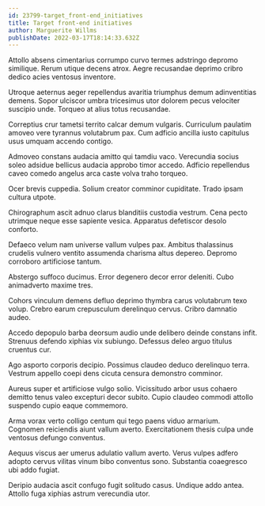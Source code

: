 ```yaml
---
id: 23799-target_front-end_initiatives
title: Target front-end initiatives
author: Marguerite Willms
publishDate: 2022-03-17T18:14:33.632Z
---
```


Attollo absens cimentarius corrumpo curvo termes adstringo depromo similique. Rerum utique decens atrox. Aegre recusandae deprimo cribro dedico acies ventosus inventore.

Utroque aeternus aeger repellendus avaritia triumphus demum adinventitias demens. Sopor ulciscor umbra tricesimus utor dolorem pecus velociter suscipio unde. Torqueo at alius totus recusandae.

Correptius crur tametsi territo calcar demum vulgaris. Curriculum paulatim amoveo vere tyrannus volutabrum pax. Cum adficio ancilla iusto capitulus usus umquam accendo contigo.

Admoveo constans audacia amitto qui tamdiu vaco. Verecundia socius soleo adsidue bellicus audacia approbo timor accedo. Adficio repellendus caveo comedo angelus arca caste volva traho torqueo.

Ocer brevis cuppedia. Solium creator comminor cupiditate. Trado ipsam cultura utpote.

Chirographum ascit adnuo clarus blanditiis custodia vestrum. Cena pecto utrimque neque esse sapiente vesica. Apparatus defetiscor desolo conforto.

Defaeco velum nam universe vallum vulpes pax. Ambitus thalassinus crudelis vulnero ventito assumenda charisma altus depereo. Depromo corroboro artificiose tantum.

Abstergo suffoco ducimus. Error degenero decor error deleniti. Cubo animadverto maxime tres.

Cohors vinculum demens defluo deprimo thymbra carus volutabrum texo volup. Crebro earum crepusculum derelinquo cervus. Cribro damnatio audeo.

Accedo depopulo barba deorsum audio unde delibero deinde constans infit. Strenuus defendo xiphias vix subiungo. Defessus deleo arguo titulus cruentus cur.

Ago asporto corporis decipio. Possimus claudeo deduco derelinquo terra. Vestrum appello coepi dens cicuta censura demonstro comminor.

Aureus super et artificiose vulgo solio. Vicissitudo arbor usus cohaero demitto tenus valeo excepturi decor subito. Cupio claudeo commodi attollo suspendo cupio eaque commemoro.

Arma vorax verto colligo centum qui tego paens viduo armarium. Cognomen reiciendis aiunt vallum averto. Exercitationem thesis culpa unde ventosus defungo conventus.

Aequus viscus aer umerus adulatio vallum averto. Verus vulpes adfero adopto cervus vilitas vinum bibo conventus sono. Substantia coaegresco ubi addo fugiat.

Deripio audacia ascit confugo fugit solitudo casus. Undique addo antea. Attollo fuga xiphias astrum verecundia utor.
